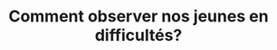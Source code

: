 ---
expert: ""
metadata:
  title: "Comment observer nos jeunes en difficultés? - Out of the Books"
  description: >-
    Rencontre avec Perrine Bigot, orthopédagogue et responsable de Métamô
  robots:
    index: true
    follow: true
published: true
title: "Comment observer nos jeunes en difficultés?"
description: >-
  Rencontre avec Perrine Bigot, orthopédagogue et responsable de Métamô
publishDate: 2023-05-16T00:00:00.000Z
category: live
tags:
  - live
  - education
image: "https://i.ytimg.com/vi/4cJS2VLhY0g/sddefault.jpg"
duration: "57min"
media:
  type: "youtube"
  videoUrl: "https://www.youtube.com/watch?v=4cJS2VLhY0g"
---
